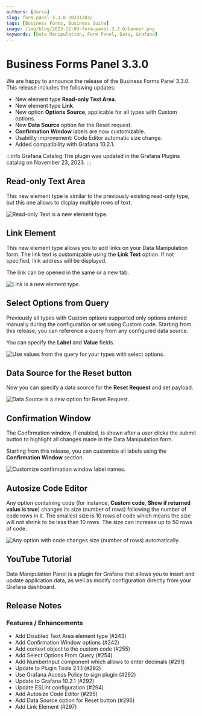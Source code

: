 ```yaml
---
authors: [daria]
slug: form-panel-3.3.0-20231203/
tags: [Business Forms, Business Suite]
image: /img/blog/2023-12-03-form-panel-3.3.0/banner.png
keywords: [Data Manipulation, Form Panel, Data, Grafana]
---
```



# Business Forms Panel 3.3.0

We are happy to announce the release of the Business Forms Panel 3.3.0. This release includes the following updates:

- New element type **Read-only Text Area**.
- New element type **Link**.
- New option **Options Source**, applicable for all types with Custom options.
- New **Data Source** option for the Reset request.
- **Confirmation Window** labels are now customizable.
- Usability improvement: Code Editor automatic size change.
- Added compatibility with Grafana 10.2.1.

:::info Grafana Catalog
The plugin was updated in the Grafana Plugins catalog on November 23, 2023.
:::

<Shorts id="wzFfAk1eIGg" title="Business Forms panel 3.3.0 for Grafana." />

## Read-only Text Area

This new element type is similar to the previously existing read-only type, but this one allows to display multiple rows of text.

<Image
  title="Read-only Text is a new element type."
  src="/img/blog/2023-12-03-form-panel-3.3.0/read-text.png"
/>

## Link Element

This new element type allows you to add links on your Data Manipulation form. The link text is customizable using the **Link Text** option. If not specified, link address will be displayed.

The link can be opened in the same or a new tab.

<Image
  title="Link is a new element type."
  src="/img/blog/2023-12-03-form-panel-3.3.0/link.png"
/>

## Select Options from Query

Previously all types with Custom options supported only options entered manually during the configuration or set using Custom code. Starting from this release, you can reference a query from any configured data source.

You can specify the **Label** and **Value** fields.

<Image
  title="Use values from the query for your types with select options."
  src="/img/blog/2023-12-03-form-panel-3.3.0/options-from-query.png"
/>

## Data Source for the Reset button

Now you can specify a data source for the **Reset Request** and set payload.

<Image
  title="Data Source is a new option for Reset Request."
  src="/img/blog/2023-12-03-form-panel-3.3.0/reset.png"
/>

## Confirmation Window

The Confirmation window, if enabled, is shown after a user clicks the submit button to highlight all changes made in the Data Manipulation form.

Starting from this release, you can customize all labels using the **Confirmation Window** section.

<Image
  title="Customize confirmation window label names."
  src="/img/blog/2023-12-03-form-panel-3.3.0/confirm.png"
/>

## Autosize Code Editor

Any option containing code (for instance, **Custom code**, **Show if returned value is true**) changes its size (number of rows) following the number of code rows in it. The smallest size is 10 rows of code which means the size will not shrink to be less than 10 rows. The size can increase up to 50 rows of code.

<Image
  title="Any option with code changes size (number of rows) automatically."
  src="/img/blog/2023-12-03-form-panel-3.3.0/size.png"
/>

<GettingStarted />

## YouTube Tutorial

Data Manipulation Panel is a plugin for Grafana that allows you to insert and update application data, as well as modify configuration directly from your Grafana dashboard.

<Youtube
  id="hVy9NfFiI5U"
  title="Use REST API, Data Source, and Queries to manipulate your data."
/>

## Release Notes

### Features / Enhancements

- Add Disabled Text Area element type (#243)
- Add Confirmation Window options (#242)
- Add context object to the custom code (#255)
- Add Select Options From Query (#254)
- Add NumberInput component which allows to enter decimals (#291)
- Update to Plugin Tools 2.1.1 (#292)
- Use Grafana Access Policy to sign plugin (#292)
- Update to Grafana 10.2.1 (#292)
- Update ESLint configuration (#294)
- Add Autosize Code Editor (#295)
- Add Data Source option for Reset button (#296)
- Add Link Element (#297)

<Feedback />
